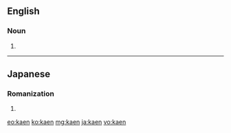 {{also|käen|kän|k'än}}
==English==

===Noun===
{{en-noun}}

# {{synonym of|khene|lang=en}}

----

==Japanese==

===Romanization===
{{ja-romaji}}

# {{ja-romanization of|かえん}}

[[eo:kaen]]
[[ko:kaen]]
[[mg:kaen]]
[[ja:kaen]]
[[vo:kaen]]